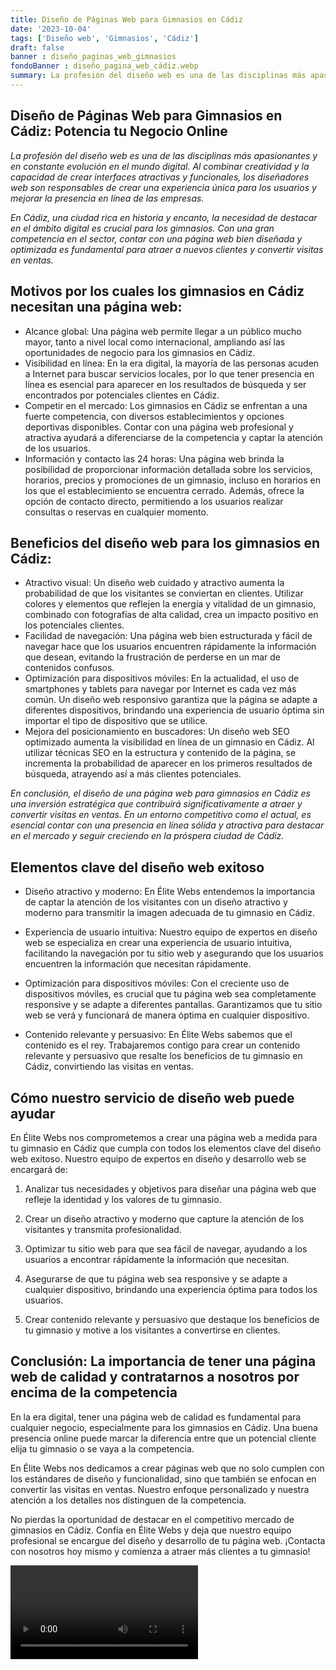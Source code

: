 ```yaml
---
title: Diseño de Páginas Web para Gimnasios en Cádiz
date: '2023-10-04'
tags: ['Diseño web', 'Gimnasios', 'Cádiz']
draft: false
banner : diseño_paginas_web_gimnasios
fondoBanner : diseño_pagina_web_cádiz.webp
summary: La profesión del diseño web es una de las disciplinas más apasionantes y en constante evolución en el mundo digital. Al combinar creatividad y la capacidad de crear interfaces atractivas y funcionales, los diseñadores web son responsables de crear una experiencia única para los usuarios y mejorar la presencia en línea de las empresas.
---
```


## Diseño de Páginas Web para Gimnasios en Cádiz: Potencia tu Negocio Online

*La profesión del diseño web es una de las disciplinas más apasionantes y en constante evolución en el mundo digital. Al combinar creatividad y la capacidad de crear interfaces atractivas y funcionales, los diseñadores web son responsables de crear una experiencia única para los usuarios y mejorar la presencia en línea de las empresas.*

*En Cádiz, una ciudad rica en historia y encanto, la necesidad de destacar en el ámbito digital es crucial para los gimnasios. Con una gran competencia en el sector, contar con una página web bien diseñada y optimizada es fundamental para atraer a nuevos clientes y convertir visitas en ventas.*

## Motivos por los cuales los gimnasios en Cádiz necesitan una página web:
- Alcance global: Una página web permite llegar a un público mucho mayor, tanto a nivel local como internacional, ampliando así las oportunidades de negocio para los gimnasios en Cádiz.
- Visibilidad en línea: En la era digital, la mayoría de las personas acuden a Internet para buscar servicios locales, por lo que tener presencia en línea es esencial para aparecer en los resultados de búsqueda y ser encontrados por potenciales clientes en Cádiz.
- Competir en el mercado: Los gimnasios en Cádiz se enfrentan a una fuerte competencia, con diversos establecimientos y opciones deportivas disponibles. Contar con una página web profesional y atractiva ayudará a diferenciarse de la competencia y captar la atención de los usuarios.
- Información y contacto las 24 horas: Una página web brinda la posibilidad de proporcionar información detallada sobre los servicios, horarios, precios y promociones de un gimnasio, incluso en horarios en los que el establecimiento se encuentra cerrado. Además, ofrece la opción de contacto directo, permitiendo a los usuarios realizar consultas o reservas en cualquier momento.

## Beneficios del diseño web para los gimnasios en Cádiz:
- Atractivo visual: Un diseño web cuidado y atractivo aumenta la probabilidad de que los visitantes se conviertan en clientes. Utilizar colores y elementos que reflejen la energía y vitalidad de un gimnasio, combinado con fotografías de alta calidad, crea un impacto positivo en los potenciales clientes.
- Facilidad de navegación: Una página web bien estructurada y fácil de navegar hace que los usuarios encuentren rápidamente la información que desean, evitando la frustración de perderse en un mar de contenidos confusos.
- Optimización para dispositivos móviles: En la actualidad, el uso de smartphones y tablets para navegar por Internet es cada vez más común. Un diseño web responsivo garantiza que la página se adapte a diferentes dispositivos, brindando una experiencia de usuario óptima sin importar el tipo de dispositivo que se utilice.
- Mejora del posicionamiento en buscadores: Un diseño web SEO optimizado aumenta la visibilidad en línea de un gimnasio en Cádiz. Al utilizar técnicas SEO en la estructura y contenido de la página, se incrementa la probabilidad de aparecer en los primeros resultados de búsqueda, atrayendo así a más clientes potenciales.

*En conclusión, el diseño de una página web para gimnasios en Cádiz es una inversión estratégica que contribuirá significativamente a atraer y convertir visitas en ventas. En un entorno competitivo como el actual, es esencial contar con una presencia en línea sólida y atractiva para destacar en el mercado y seguir creciendo en la próspera ciudad de Cádiz.*

<GifSeo />

<Cta />

## Elementos clave del diseño web exitoso

- Diseño atractivo y moderno: En Élite Webs entendemos la importancia de captar la atención de los visitantes con un diseño atractivo y moderno para transmitir la imagen adecuada de tu gimnasio en Cádiz.

- Experiencia de usuario intuitiva: Nuestro equipo de expertos en diseño web se especializa en crear una experiencia de usuario intuitiva, facilitando la navegación por tu sitio web y asegurando que los usuarios encuentren la información que necesitan rápidamente.

- Optimización para dispositivos móviles: Con el creciente uso de dispositivos móviles, es crucial que tu página web sea completamente responsive y se adapte a diferentes pantallas. Garantizamos que tu sitio web se verá y funcionará de manera óptima en cualquier dispositivo.

- Contenido relevante y persuasivo: En Élite Webs sabemos que el contenido es el rey. Trabajaremos contigo para crear un contenido relevante y persuasivo que resalte los beneficios de tu gimnasio en Cádiz, convirtiendo las visitas en ventas.

## Cómo nuestro servicio de diseño web puede ayudar

En Élite Webs nos comprometemos a crear una página web a medida para tu gimnasio en Cádiz que cumpla con todos los elementos clave del diseño web exitoso. Nuestro equipo de expertos en diseño y desarrollo web se encargará de:

1. Analizar tus necesidades y objetivos para diseñar una página web que refleje la identidad y los valores de tu gimnasio.

2. Crear un diseño atractivo y moderno que capture la atención de los visitantes y transmita profesionalidad.

3. Optimizar tu sitio web para que sea fácil de navegar, ayudando a los usuarios a encontrar rápidamente la información que necesitan.

4. Asegurarse de que tu página web sea responsive y se adapte a cualquier dispositivo, brindando una experiencia óptima para todos los usuarios.

5. Crear contenido relevante y persuasivo que destaque los beneficios de tu gimnasio y motive a los visitantes a convertirse en clientes.

## Conclusión: La importancia de tener una página web de calidad y contratarnos a nosotros por encima de la competencia

En la era digital, tener una página web de calidad es fundamental para cualquier negocio, especialmente para los gimnasios en Cádiz. Una buena presencia online puede marcar la diferencia entre que un potencial cliente elija tu gimnasio o se vaya a la competencia.

En Élite Webs nos dedicamos a crear páginas web que no solo cumplen con los estándares de diseño y funcionalidad, sino que también se enfocan en convertir las visitas en ventas. Nuestro enfoque personalizado y nuestra atención a los detalles nos distinguen de la competencia.

No pierdas la oportunidad de destacar en el competitivo mercado de gimnasios en Cádiz. Confía en Élite Webs y deja que nuestro equipo profesional se encargue del diseño y desarrollo de tu página web. ¡Contacta con nosotros hoy mismo y comienza a atraer más clientes a tu gimnasio!

<Video />

<CtaBot job='Gimnasios' city='Cádiz'/>

<Gmaps query='Cádiz+españa+maps' />